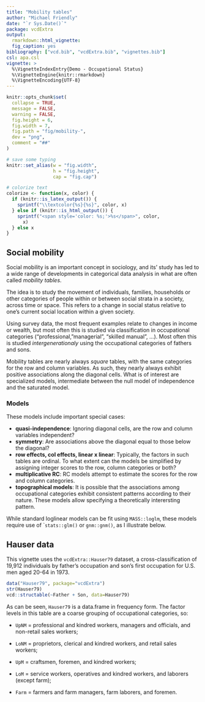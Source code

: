 ```yaml
---
title: "Mobility tables"
author: "Michael Friendly"
date: "`r Sys.Date()`"
package: vcdExtra
output: 
  rmarkdown::html_vignette:
  fig_caption: yes
bibliography: ["vcd.bib", "vcdExtra.bib", "vignettes.bib"]
csl: apa.csl
vignette: >
  %\VignetteIndexEntry{Demo - Occupational Status}
  %\VignetteEngine{knitr::rmarkdown}
  %\VignetteEncoding{UTF-8}
---
```



```r
knitr::opts_chunk$set(
  collapse = TRUE,
  message = FALSE,
  warning = FALSE,
  fig.height = 6,
  fig.width = 7,
  fig.path = "fig/mobility-",
  dev = "png",
  comment = "##"
)

# save some typing
knitr::set_alias(w = "fig.width",
                 h = "fig.height",
                 cap = "fig.cap")

# colorize text
colorize <- function(x, color) {
  if (knitr::is_latex_output()) {
    sprintf("\\textcolor{%s}{%s}", color, x)
  } else if (knitr::is_html_output()) {
    sprintf("<span style='color: %s;'>%s</span>", color,
      x)
  } else x
}
```

## Social mobility

Social mobility is an important concept in sociology, and its' study has led to
a wide range of developments in categorical data analysis in what are often called
_mobility tables_. 

The idea is to study the movement of individuals, families, households or other categories of people within or between social strata in a society, across time or space. This refers to
a change in social status relative to one's current social location within a given society.

Using survey data, the most frequent examples relate to changes in income or wealth, but most often this is studied via classification in occupational categories ("professional, "managerial", "skilled manual", ...). Most often this is studied _intergenerationaly_ using the occupational
categories of fathers and sons.

Mobility tables are nearly always _square_ tables, with the same categories for the row
and column variables. As such, they nearly always exhibit positive associations
along the diagonal cells.  What is of interest are specialized models, intermediate
between the null model of independence and the saturated model.

### Models

These models include important special cases:

- **quasi-independence**: Ignoring diagonal cells, are the row and column variables independent?
- **symmetry**: Are associations above the diagonal equal to those below the diagonal?
- **row effects, col effects, linear x linear**: Typically, the factors in such tables are ordinal. To what extent can the models be simplified by assigning integer scores to the
row, column categories or both?
- **multiplicative RC**: RC models attempt to estimate the scores for the row and column categories. 
- **topographical models**: It is possible that the associations among occupational categories
exhibit consistent patterns according to their nature. These models allow specifying a
theoretically interersting pattern.

While standard loglinear models can be fit using `MASS::loglm`, these models require
use of ``stats::glm()` or `gnm::gnm()`, as I illustrate below.

## Hauser data

This vignette uses the `vcdExtra::Hauser79` dataset, a cross-classification of 19,912 individuals by father's occupation and son's first occupation for U.S. men aged 20-64 in 1973.

```r
data("Hauser79", package="vcdExtra")
str(Hauser79)
vcd::structable(~Father + Son, data=Hauser79)
```

As can be seen, `Hauser79` is a data.frame in frequency form.
The factor levels in this table are a coarse grouping of occupational categories, so:

- `UpNM` = professional and kindred workers, managers and officials, and non-retail sales workers;
- `LoNM` = proprietors, clerical and kindred workers, and retail sales workers; 

- `UpM` = craftsmen, foremen, and kindred workers;

- `LoM` =  service workers, operatives and kindred workers, and laborers (except farm); 

- `Farm` = farmers and farm managers, farm laborers, and foremen.
